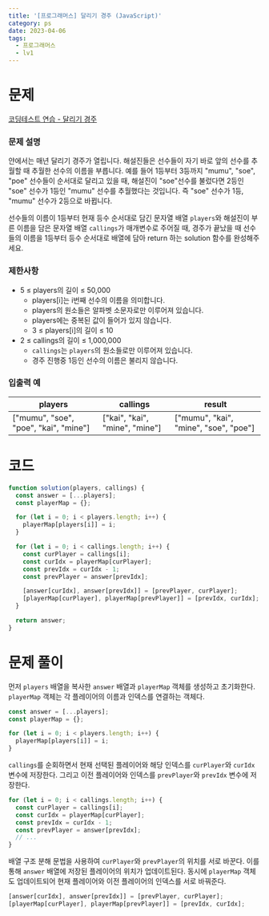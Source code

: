```yaml
---
title: '[프로그래머스] 달리기 경주 (JavaScript)'
category: ps
date: 2023-04-06
tags:
  - 프로그래머스
  - lv1
---
```


# 문제

[코딩테스트 연습 - 달리기 경주](https://school.programmers.co.kr/learn/courses/30/lessons/178871)

### 문제 설명

얀에서는 매년 달리기 경주가 열립니다. 해설진들은 선수들이 자기 바로 앞의 선수를 추월할 때 추월한 선수의 이름을 부릅니다. 예를 들어 1등부터 3등까지 "mumu", "soe", "poe" 선수들이 순서대로 달리고 있을 때, 해설진이 "soe"선수를 불렀다면 2등인 "soe" 선수가 1등인 "mumu" 선수를 추월했다는 것입니다. 즉 "soe" 선수가 1등, "mumu" 선수가 2등으로 바뀝니다.

선수들의 이름이 1등부터 현재 등수 순서대로 담긴 문자열 배열 `players`와 해설진이 부른 이름을 담은 문자열 배열 `callings`가 매개변수로 주어질 때, 경주가 끝났을 때 선수들의 이름을 1등부터 등수 순서대로 배열에 담아 return 하는 solution 함수를 완성해주세요.

### 제한사항

- 5 ≤ players의 길이 ≤ 50,000
  - players[i]는 i번째 선수의 이름을 의미합니다.
  - players의 원소들은 알파벳 소문자로만 이루어져 있습니다.
  - players에는 중복된 값이 들어가 있지 않습니다.
  - 3 ≤ players[i]의 길이 ≤ 10
- 2 ≤ callings의 길이 ≤ 1,000,000
  - `callings`는 `players`의 원소들로만 이루어져 있습니다.
  - 경주 진행중 1등인 선수의 이름은 불리지 않습니다.

### 입출력 예

| players                               | callings                       | result                                |
| ------------------------------------- | ------------------------------ | ------------------------------------- |
| ["mumu", "soe", "poe", "kai", "mine"] | ["kai", "kai", "mine", "mine"] | ["mumu", "kai", "mine", "soe", "poe"] |

# 코드

```js
function solution(players, callings) {
  const answer = [...players];
  const playerMap = {};

  for (let i = 0; i < players.length; i++) {
    playerMap[players[i]] = i;
  }

  for (let i = 0; i < callings.length; i++) {
    const curPlayer = callings[i];
    const curIdx = playerMap[curPlayer];
    const prevIdx = curIdx - 1;
    const prevPlayer = answer[prevIdx];

    [answer[curIdx], answer[prevIdx]] = [prevPlayer, curPlayer];
    [playerMap[curPlayer], playerMap[prevPlayer]] = [prevIdx, curIdx];
  }

  return answer;
}
```

# 문제 풀이

먼저 `players` 배열을 복사한 `answer` 배열과 `playerMap` 객체를 생성하고 초기화한다. `playerMap` 객체는 각 플레이어의 이름과 인덱스를 연결하는 객체다.

```js
const answer = [...players];
const playerMap = {};

for (let i = 0; i < players.length; i++) {
  playerMap[players[i]] = i;
}
```

`callings`를 순회하면서 현재 선택된 플레이어와 해당 인덱스를 `curPlayer`와 `curIdx` 변수에 저장한다. 그리고 이전 플레이어와 인덱스를 `prevPlayer`와 `prevIdx` 변수에 저장한다.

```js
for (let i = 0; i < callings.length; i++) {
  const curPlayer = callings[i];
  const curIdx = playerMap[curPlayer];
  const prevIdx = curIdx - 1;
  const prevPlayer = answer[prevIdx];
  // ...
}
```

배열 구조 분해 문법을 사용하여 `curPlayer`와 `prevPlayer`의 위치를 서로 바꾼다. 이를 통해 `answer` 배열에 저장된 플레이어의 위치가 업데이트된다. 동시에 `playerMap` 객체도 업데이트되어 현재 플레이어와 이전 플레이어의 인덱스를 서로 바꿔준다.

```js
[answer[curIdx], answer[prevIdx]] = [prevPlayer, curPlayer];
[playerMap[curPlayer], playerMap[prevPlayer]] = [prevIdx, curIdx];
```
